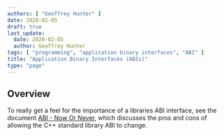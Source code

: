 ```yaml
---
authors: [ "Geoffrey Hunter" ]
date: 2020-02-05
draft: true
last_update:
  date: 2020-02-05
  author: Geoffrey Hunter
tags: [ "programming", "application binary interfaces", "ABI" ]
title: "Application Binary Interfaces (ABIs)"
type: "page"
---
```


## Overview

To really get a feel for the importance of a libraries ABI interface, see the document [ABI - Now Or Never](http://www.open-std.org/jtc1/sc22/wg21/docs/papers/2020/p1863r1.pdf), which discusses the pros and cons of allowing the C++ standard library ABI to change.
